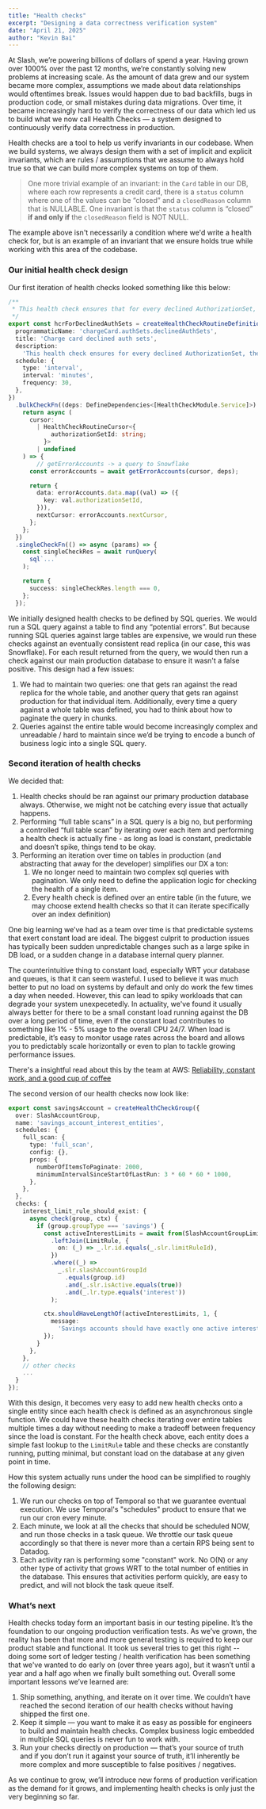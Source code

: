 ```yaml
---
title: "Health checks"
excerpt: "Designing a data correctness verification system"
date: "April 21, 2025"
author: "Kevin Bai"
---
```


At Slash, we’re powering billions of dollars of spend a year. Having grown over 1000%  over the past 12 months, we’re constantly solving new problems at increasing scale. As the amount of data grew and our system became more complex, assumptions we made about data relationships would oftentimes break. Issues would happen due to bad backfills, bugs in production code, or small mistakes during data migrations. Over time, it became increasingly hard to verify the correctness of our data which led us to build what we now call Health Checks — a system designed to continuously verify data correctness in production.

Health checks are a tool to help us verify invariants in our codebase. When we build systems, we always design them with a set of implicit and explicit invariants, which are rules / assumptions that we assume to always hold true so that we can build more complex systems on top of them. 

> One more trivial example of an invariant: in the `Card` table in our DB, where each row represents a credit card, there is a `status` column where one of the values can be “closed” and a `closedReason` column that is NULLABLE. One invariant is that the `status` column is “closed” **if and only if** the `closedReason` field is NOT NULL.
> 

The example above isn't necessarily a condition where we'd write a health check for, but is an example of an invariant that we ensure holds true while working with this area of the codebase.

### Our initial health check design

Our first iteration of health checks looked something like this below:

```typescript
/**
 * This health check ensures that for every declined AuthorizationSet, there are no transfer intents
 */
export const hcrForDeclinedAuthSets = createHealthCheckRoutineDefinition({
  programmaticName: 'chargeCard.authSets.declinedAuthSets',
  title: 'Charge card declined auth sets',
  description:
    'This health check ensures for every declined AuthorizationSet, there are no transfer intents',
  schedule: {
    type: 'interval',
    interval: 'minutes',
    frequency: 30,
  },
})
  .bulkCheckFn((deps: DefineDependencies<[HealthCheckModule.Service]>) => {
    return async (
      cursor:
        | HealthCheckRoutineCursor<{
            authorizationSetId: string;
          }>
        | undefined
    ) => {
	    // getErrorAccounts -> a query to Snowflake
      const errorAccounts = await getErrorAccounts(cursor, deps);

      return {
        data: errorAccounts.data.map((val) => ({
          key: val.authorizationSetId,
        })),
        nextCursor: errorAccounts.nextCursor,
      };
    };
  })
  .singleCheckFn(() => async (params) => {
    const singleCheckRes = await runQuery(
      sql`...`
    );

    return {
      success: singleCheckRes.length === 0,
    };
  });
```

We initially designed health checks to be defined by SQL queries. We would run a SQL query against a table to find any “potential errors”. But because running SQL queries against large tables are expensive, we would run these checks against an eventually consistent read replica (in our case, this was Snowflake). For each result returned from the query, we would then run a check against our main production database to ensure it wasn't a false positive. This design had a few issues:

1. We had to maintain two queries: one that gets ran against the read replica for the whole table, and another query that gets ran against production for that individual item. Additionally, every time a query against a whole table was defined, you had to think about how to paginate the query in chunks.
2. Queries against the entire table would become increasingly complex and unreadable / hard to maintain since we’d be trying to encode a bunch of business logic into a single SQL query.

### Second iteration of health checks

We decided that:

1. Health checks should be ran against our primary production database always. Otherwise, we might not be catching every issue that actually happens. 
2. Performing “full table scans” in a SQL query is a big no, but performing a controlled “full table scan” by iterating over each item and performing a health check is actually fine - as long as load is constant, predictable and doesn’t spike, things tend to be okay.
3. Performing an iteration over time on tables in production (and abstracting that away for the developer) simplifies our DX a ton:
    1. We no longer need to maintain two complex sql queries with pagination. We only need to define the application logic for checking the health of a single item.
    2. Every health check is defined over an entire table (in the future, we may choose extend health checks so that it can iterate specifically over an index definition)

One big learning we’ve had as a team over time is that predictable systems that exert constant load are ideal. The biggest culprit to production issues has typically been sudden unpredictable changes such as a large spike in DB load, or a sudden change in a database internal query planner.

The counterintuitive thing to constant load, especially WRT your database and queues, is that it can seem wasteful. I used to believe it was much better to put no load on systems by default and only do work the few times a day when needed. However, this can lead to spiky workloads that can degrade your system unexpecetedly. In actuality, we've found it usually always better for there to be a small constant load running against the DB over a long period of time, even if the constant load contributes to something like 1% - 5% usage to the overall CPU 24/7. When load is predictable, it’s easy to monitor usage rates across the board and allows you to predictably scale horizontally or even to plan to tackle growing performance issues.

There's a insightful read about this by the team at AWS: [Reliability, constant work, and a good cup of coffee](https://aws.amazon.com/builders-library/reliability-and-constant-work/) 

The second version of our health checks now look like:

```typescript
export const savingsAccount = createHealthCheckGroup({
  over: SlashAccountGroup,
  name: 'savings_account_interest_entities',
  schedules: {
    full_scan: {
      type: 'full_scan',
      config: {},
      props: {
        numberOfItemsToPaginate: 2000,
        minimumIntervalSinceStartOfLastRun: 3 * 60 * 60 * 1000,
      },
    },
  },
  checks: {
    interest_limit_rule_should_exist: {
      async check(group, ctx) {
        if (group.groupType === 'savings') {
          const activeInterestLimits = await from(SlashAccountGroupLimitRule)
            .leftJoin(LimitRule, {
              on: (_) => _.lr.id.equals(_.slr.limitRuleId),
            })
            .where((_) =>
              _.slr.slashAccountGroupId
                .equals(group.id)
                .and(_.slr.isActive.equals(true))
                .and(_.lr.type.equals('interest'))
            );

          ctx.shouldHaveLengthOf(activeInterestLimits, 1, {
            message:
              'Savings accounts should have exactly one active interest limit',
          });
        }
      },
    },
    // other checks
    ...
  }
});
```

With this design, it becomes very easy to add new health checks onto a single entity since each health check is defined as an asynchronous single function. We could have these health checks iterating over entire tables multiple times a day without needing to make a tradeoff between frequency since the load is constant. For the health check above, each entity does a simple fast lookup to the `LimitRule` table and these checks are constantly running, putting minimal, but constant load on the database at any given point in time.

How this system actually runs under the hood can be simplified to roughly the following design:
1. We run our checks on top of Temporal so that we guarantee eventual execution. We use Temporal's "schedules" product to ensure that we run our cron every minute.
2. Each minute, we look at all the checks that should be scheduled NOW, and run those checks in a task queue. We throttle our task queue accordingly so that there is never more than a certain RPS being sent to Datadog.
3. Each activity ran is performing some "constant" work. No O(N) or any other type of activity that grows WRT to the total number of entities in the database. This ensures that activities perform quickly, are easy to predict, and will not block the task queue itself. 

### What’s next

Health checks today form an important basis in our testing pipeline. It’s the foundation to our ongoing production verification tests. As we’ve grown, the reality has been that more and more general testing is required to keep our product stable and functional. It took us several tries to get this right -- doing some sort of ledger testing / health verification has been something that we've wanted to do early on (over three years ago), but it wasn’t until a year and a half ago when we finally built something out. Overall some important lessons we’ve learned are:

1. Ship something, anything, and iterate on it over time. We couldn’t have reached the second iteration of our health checks without having shipped the first one.
2. Keep it simple — you want to make it as easy as possible for engineers to build and maintain health checks. Complex business logic embedded in multiple SQL queries is never fun to work with.
3. Run your checks directly on production — that’s your source of truth and if you don’t run it against your source of truth, it’ll inherently be more complex and more susceptible to false positives / negatives.

As we continue to grow, we’ll introduce new forms of production verification as the demand for it grows, and implementing health checks is only just the very beginning so far.